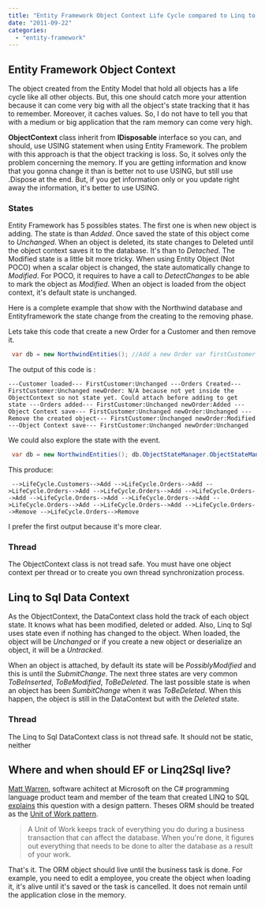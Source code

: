 ```yaml
---
title: "Entity Framework Object Context Life Cycle compared to Linq to Sql Data Context Life Cycle"
date: "2011-09-22"
categories: 
  - "entity-framework"
---
```


## Entity Framework Object Context

The object created from the Entity Model that hold all objects has a life cycle like all other objects. But, this one should catch more your attention because it can come very big with all the object's state tracking that it has to remember. Moreover, it caches values. So, I do not have to tell you that with a medium or big application that the ram memory can come very high.

**ObjectContext** class inherit from **IDisposable** interface so you can, and should, use USING statement when using Entity Framework. The problem with this approach is that the object tracking is loss. So, it solves only the problem concerning the memory. If you are getting information and know that you gonna change it than is better not to use USING, but still use .Dispose at the end. But, if you get information only or you update right away the information, it's better to use USING.

### States

Entity Framework has 5 possibles states. The first one is when new object is adding. The state is than _Added_. Once saved the state of this object come to _Unchanged_. When an object is deleted, its state changes to Deleted until the object context saves it to the database. It's than to _Detached_. The Modified state is a little bit more tricky. When using Entity Object (Not POCO) when a scalar object is changed, the state automatically change to _Modified_. For POCO, it requires to have a call to _DetectChanges_ to be able to mark the object as _Modified_. When an object is loaded from the object context, it's default state is unchanged.

Here is a complete example that show with the Northwind database and Entityframework the state change from the creating to the removing phase.

Lets take this code that create a new Order for a Customer and then remove it. 
```csharp
 var db = new NorthwindEntities(); //Add a new Order var firstCustomer = db.Customers.First(); Debug.WriteLine("---Customer loaded---"); Debug.WriteLine("FirstCustomer:" + db.ObjectStateManager.GetObjectStateEntry(firstCustomer).State); var newOrder = new Orders(); // db.CreateObject<Orders>(); would do the samethiing Debug.WriteLine("---Orders Created---"); Debug.WriteLine("FirstCustomer:" + db.ObjectStateManager.GetObjectStateEntry(firstCustomer).State); Debug.WriteLine("newOrder: N/A because not yet inside the ObjectContext so not state yet. Could attach before adding to get state but not applicable now because the key is generated by the db and can't attack without key."); Debug.WriteLine("newOrder:" + db.ObjectStateManager.GetObjectStateEntry(newOrder).State); firstCustomer.Orders.Add(newOrder); Debug.WriteLine("---Orders added---"); Debug.WriteLine("FirstCustomer:" + db.ObjectStateManager.GetObjectStateEntry(firstCustomer).State); Debug.WriteLine("newOrder:" + db.ObjectStateManager.GetObjectStateEntry(newOrder).State); db.SaveChanges(); Debug.WriteLine("---Object Context save---"); Debug.WriteLine("FirstCustomer:" + db.ObjectStateManager.GetObjectStateEntry(firstCustomer).State); Debug.WriteLine("newOrder:" + db.ObjectStateManager.GetObjectStateEntry(newOrder).State); Debug.WriteLine("---Remove the created object---"); firstCustomer.Orders.Remove(newOrder); Debug.WriteLine("FirstCustomer:" + db.ObjectStateManager.GetObjectStateEntry(firstCustomer).State); Debug.WriteLine("newOrder:" + db.ObjectStateManager.GetObjectStateEntry(newOrder).State); db.SaveChanges(); Debug.WriteLine("---Object Context save---"); Debug.WriteLine("FirstCustomer:" + db.ObjectStateManager.GetObjectStateEntry(firstCustomer).State); Debug.WriteLine("newOrder:" + db.ObjectStateManager.GetObjectStateEntry(newOrder).State); 
```

The output of this code is :

```
---Customer loaded--- FirstCustomer:Unchanged ---Orders Created--- FirstCustomer:Unchanged newOrder: N/A because not yet inside the ObjectContext so not state yet. Could attach before adding to get state ---Orders added--- FirstCustomer:Unchanged newOrder:Added ---Object Context save--- FirstCustomer:Unchanged newOrder:Unchanged ---Remove the created object--- FirstCustomer:Unchanged newOrder:Modified ---Object Context save--- FirstCustomer:Unchanged newOrder:Unchanged 
``` 

We could also explore the state with the event. 
```csharp
 var db = new NorthwindEntities(); db.ObjectStateManager.ObjectStateManagerChanged += new System.ComponentModel.CollectionChangeEventHandler(ObjectStateManager_ObjectStateManagerChanged); //Get existing Customer that has Order var customersWithOrder = db.Customers.Where(customer => customer.Orders.Count>15); //Add a new Order var firstCustomer = db.Customers.First(); var newOrder = new Orders(); // db.CreateObject<Orders>(); would do the samethiing firstCustomer.Orders.Add(newOrder); db.SaveChanges(); firstCustomer.Orders.Remove(newOrder); db.DeleteObject(newOrder); db.SaveChanges(); 
```

This produce: 
``` 
 -->LifeCycle.Customers-->Add -->LifeCycle.Orders-->Add -->LifeCycle.Orders-->Add -->LifeCycle.Orders-->Add -->LifeCycle.Orders-->Add -->LifeCycle.Orders-->Add -->LifeCycle.Orders-->Add -->LifeCycle.Orders-->Add -->LifeCycle.Orders-->Add -->LifeCycle.Orders-->Remove -->LifeCycle.Orders-->Remove 
```  
I prefer the first output because it's more clear.

### Thread

The ObjectContext class is not tread safe. You must have one object context per thread or to create you own thread synchronization process.

## Linq to Sql Data Context

As the ObjectContext, the DataContext class hold the track of each object state. It knows what has been modified, deleted or added. Also, Linq to Sql uses state even if nothing has changed to the object. When loaded, the object will be _Unchanged_ or if you create a new object or deserialize an object, it will be a _Untracked_.

When an object is attached, by default its state will be _PossiblyModified_ and this is until the _SubmitChange_. The next three states are very common _ToBeInserted_, _ToBeModified_, _ToBeDeleted_. The last possible state is when an object has been _SumbitChange_ when it was _ToBeDeleted_. When this happen, the object is still in the DataContext but with the _Deleted_ state.

### Thread

The Linq to Sql DataContext class is not thread safe. It should not be static, neither

## Where and when should EF or Linq2Sql live?

[Matt Warren](http://blogs.msdn.com/b/mattwar/archive/2004/03/05/about-me.aspx), software achitect at Microsoft on the C# programming language product team and member of the team that created LINQ to SQL [explains](http://social.msdn.microsoft.com/forums/en-US/linqprojectgeneral/thread/3ae5e457-099e-4d13-9a8b-df3ed4ba0bab/) this question with a design pattern. Theses ORM should be treated as the [Unit of Work pattern](http://martinfowler.com/eaaCatalog/unitOfWork.html "Martin Fowler's Enterprise Design Pattern Unit Of Work").

> A Unit of Work keeps track of everything you do during a business transaction that can affect the database. When you're done, it figures out everything that needs to be done to alter the database as a result of your work.

That's it. The ORM object should live until the business task is done. For example, you need to edit a employee, you create the object when loading it, it's alive until it's saved or the task is cancelled. It does not remain until the application close in the memory.
